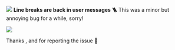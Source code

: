 
![](https://res.cloudinary.com/dltbv060k/image/upload/v1742050483/08-01_tksd2h.png)
**Line breaks are back in user messages 🪜** This was a minor but annoying bug for a while, sorry!

![](https://res.cloudinary.com/dltbv060k/image/upload/v1742050483/08-01_tksd2h.png)

Thanks <ReleaseUser name="huy"/>, <ReleaseUser name="chinh"/> and <ReleaseUser name="hai"/> for reporting the issue 🙇